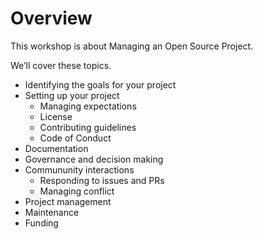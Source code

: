 # Overview {.unnumbered}

This workshop is about Managing an Open Source Project. 

We'll cover these topics. 

* Identifying the goals for your project 
* Setting up your project
  * Managing expectations
  * License
  * Contributing guidelines
  * Code of Conduct
* Documentation
* Governance and decision making
* Commununity interactions
  * Responding to issues and PRs
  * Managing conflict
* Project management
* Maintenance
* Funding


